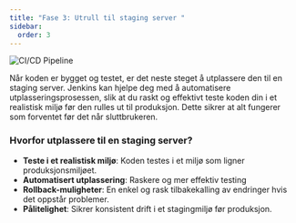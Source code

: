 ```yaml
---
title: "Fase 3: Utrull til staging server "
sidebar:
  order: 3
---
```


![CI/CD Pipeline](../../../../assets/images/staging.png)

Når koden er bygget og testet, er det neste steget å utplassere den til en staging server. Jenkins kan hjelpe deg med å automatisere utplasseringsprosessen, slik at du raskt og effektivt teste koden din i et realistisk miljø før den rulles ut til produksjon. Dette sikrer at alt fungerer som forventet før det når sluttbrukeren.

### Hvorfor utplassere til en staging server?

- **Teste i et realistisk miljø**: Koden testes i et miljø som ligner produksjonsmiljøet.
- **Automatisert utplassering**: Raskere og mer effektiv testing
- **Rollback-muligheter**: En enkel og rask tilbakekalling av endringer hvis det oppstår problemer.
- **Pålitelighet**: Sikrer konsistent drift i et stagingmiljø før produksjon.


<SelectCorrect
  question="Hva er formålet med å utplassere koden på en staging server?"
  correct="For å teste koden i et realistisk miljø før den rulles ut til produksjon."
  wrong1="For å rulle ut koden til produksjon."
  wrong2="For å lagre koden på en midlertidig server."
/>


<LikeThisPage />
